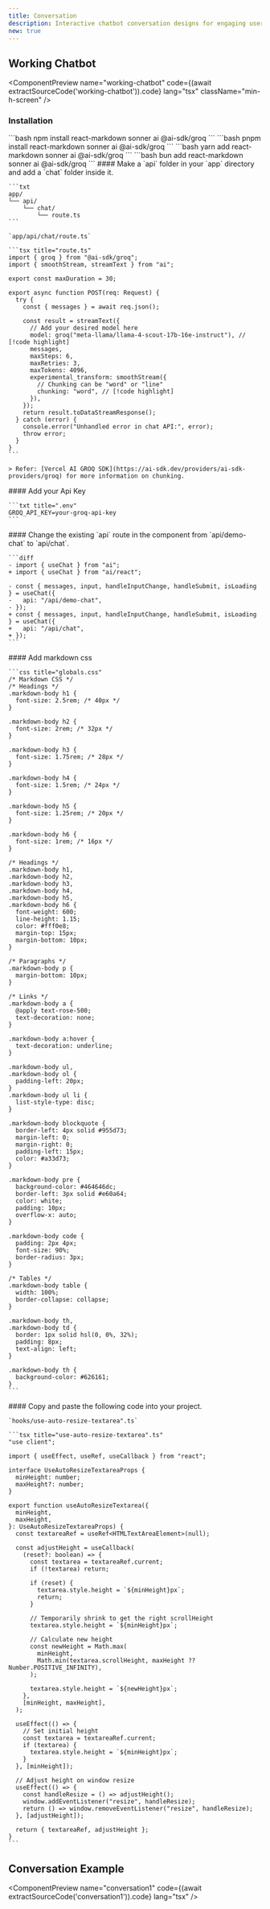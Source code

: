 ```yaml
---
title: Conversation
description: Interactive chatbot conversation designs for engaging user interactions
new: true
---
```



## Working Chatbot

<ComponentPreview
  name="working-chatbot"
  code={(await extractSourceCode('working-chatbot')).code}
  lang="tsx"
  className="min-h-screen"
/>

### Installation

<Steps>
  <Step>
    <Tabs items={["npm", "pnpm", "yarn", "bun"]}>
      <Tab>
        ```bash
        npm install react-markdown sonner ai @ai-sdk/groq
        ```
      </Tab>
      <Tab>
      ```bash 
      pnpm install react-markdown sonner ai @ai-sdk/groq
      ```
      </Tab>
      <Tab>
      ```bash 
      yarn add react-markdown sonner ai @ai-sdk/groq
      ```
      </Tab>
      <Tab>
      ```bash 
      bun add react-markdown sonner ai @ai-sdk/groq
      ```
      </Tab>
    </Tabs>
  </Step>

  <Step>
    #### Make a `api` folder in your `app` directory and add a `chat` folder inside it.

    ```txt
    app/
    └── api/
        └── chat/
            └── route.ts
    ```

    `app/api/chat/route.ts`

    ```tsx title="route.ts"
    import { groq } from "@ai-sdk/groq";
    import { smoothStream, streamText } from "ai";

    export const maxDuration = 30;

    export async function POST(req: Request) {
      try {
        const { messages } = await req.json();

        const result = streamText({
          // Add your desired model here
          model: groq("meta-llama/llama-4-scout-17b-16e-instruct"), // [!code highlight]
          messages,
          maxSteps: 6,
          maxRetries: 3,
          maxTokens: 4096,
          experimental_transform: smoothStream({
            // Chunking can be "word" or "line"
            chunking: "word", // [!code highlight]
          }),
        });
        return result.toDataStreamResponse();
      } catch (error) {
        console.error("Unhandled error in chat API:", error);
        throw error;
      }
    }
    ```

    > Refer: [Vercel AI GROQ SDK](https://ai-sdk.dev/providers/ai-sdk-providers/groq) for more information on chunking.

  </Step>

  <Step>
    #### Add your Api Key

    ```txt title=".env"
    GROQ_API_KEY=your-groq-api-key
    ```
  </Step>

  <Step>
    #### Change the existing `api` route in the component from `api/demo-chat` to `api/chat`.

    ```diff
    - import { useChat } from "ai";
    + import { useChat } from "ai/react";

    - const { messages, input, handleInputChange, handleSubmit, isLoading } = useChat({
    -   api: "/api/demo-chat",
    - });
    + const { messages, input, handleInputChange, handleSubmit, isLoading } = useChat({
    +   api: "/api/chat",
    + });
    ```
  </Step>

  <Step>
    #### Add markdown css

    ```css title="globals.css"
    /* Markdown CSS */
    /* Headings */
    .markdown-body h1 {
      font-size: 2.5rem; /* 40px */
    }

    .markdown-body h2 {
      font-size: 2rem; /* 32px */
    }

    .markdown-body h3 {
      font-size: 1.75rem; /* 28px */
    }

    .markdown-body h4 {
      font-size: 1.5rem; /* 24px */
    }

    .markdown-body h5 {
      font-size: 1.25rem; /* 20px */
    }

    .markdown-body h6 {
      font-size: 1rem; /* 16px */
    }

    /* Headings */
    .markdown-body h1,
    .markdown-body h2,
    .markdown-body h3,
    .markdown-body h4,
    .markdown-body h5,
    .markdown-body h6 {
      font-weight: 600;
      line-height: 1.15;
      color: #fff0e8;
      margin-top: 15px;
      margin-bottom: 10px;
    }

    /* Paragraphs */
    .markdown-body p {
      margin-bottom: 10px;
    }

    /* Links */
    .markdown-body a {
      @apply text-rose-500;
      text-decoration: none;
    }

    .markdown-body a:hover {
      text-decoration: underline;
    }

    .markdown-body ul,
    .markdown-body ol {
      padding-left: 20px;
    }
    .markdown-body ul li {
      list-style-type: disc;
    }

    .markdown-body blockquote {
      border-left: 4px solid #955d73;
      margin-left: 0;
      margin-right: 0;
      padding-left: 15px;
      color: #a33d73;
    }

    .markdown-body pre {
      background-color: #464646dc;
      border-left: 3px solid #e60a64;
      color: white;
      padding: 10px;
      overflow-x: auto;
    }

    .markdown-body code {
      padding: 2px 4px;
      font-size: 90%;
      border-radius: 3px;
    }

    /* Tables */
    .markdown-body table {
      width: 100%;
      border-collapse: collapse;
    }

    .markdown-body th,
    .markdown-body td {
      border: 1px solid hsl(0, 0%, 32%);
      padding: 8px;
      text-align: left;
    }

    .markdown-body th {
      background-color: #626161;
    }
    ```
  </Step>

  <Step>
    #### Copy and paste the following code into your project.

    `hooks/use-auto-resize-textarea".ts`

    ```tsx title="use-auto-resize-textarea".ts"
    "use client";

    import { useEffect, useRef, useCallback } from "react";

    interface UseAutoResizeTextareaProps {
      minHeight: number;
      maxHeight?: number;
    }

    export function useAutoResizeTextarea({
      minHeight,
      maxHeight,
    }: UseAutoResizeTextareaProps) {
      const textareaRef = useRef<HTMLTextAreaElement>(null);

      const adjustHeight = useCallback(
        (reset?: boolean) => {
          const textarea = textareaRef.current;
          if (!textarea) return;

          if (reset) {
            textarea.style.height = `${minHeight}px`;
            return;
          }

          // Temporarily shrink to get the right scrollHeight
          textarea.style.height = `${minHeight}px`;

          // Calculate new height
          const newHeight = Math.max(
            minHeight,
            Math.min(textarea.scrollHeight, maxHeight ?? Number.POSITIVE_INFINITY),
          );

          textarea.style.height = `${newHeight}px`;
        },
        [minHeight, maxHeight],
      );

      useEffect(() => {
        // Set initial height
        const textarea = textareaRef.current;
        if (textarea) {
          textarea.style.height = `${minHeight}px`;
        }
      }, [minHeight]);

      // Adjust height on window resize
      useEffect(() => {
        const handleResize = () => adjustHeight();
        window.addEventListener("resize", handleResize);
        return () => window.removeEventListener("resize", handleResize);
      }, [adjustHeight]);

      return { textareaRef, adjustHeight };
    }
    ```
  </Step>
</Steps>

## Conversation Example

<ComponentPreview
  name="conversation1"
  code={(await extractSourceCode('conversation1')).code}
  lang="tsx"
/>